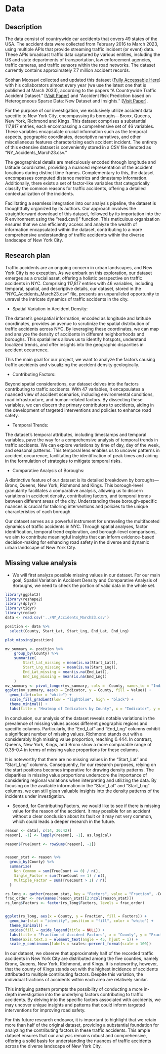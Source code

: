 # Data

## Description

The data consist of countrywide car accidents that covers 49 states of the USA. The accident data were collected from February 2016 to March 2023, using multiple APIs that provide streaming traffic incident (or event) data. These APIs broadcast traffic data captured by various entities, including the US and state departments of transportation, law enforcement agencies, traffic cameras, and traffic sensors within the road networks. The dataset currently contains approximately 7.7 million accident records. 

Sobhan Moosavi collected and updated this dataset ([Fully Accessable Here](https://www.kaggle.com/datasets/sobhanmoosavi/us-accidents)) with his collaborators almost every year (we use the latest one that is published at March 2023), according to the papers “A Countrywide Traffic Accident Dataset.” [[Visit Paper](https://arxiv.org/abs/1906.05409)] and "Accident Risk Prediction based on Heterogeneous Sparse Data: New Dataset and Insights." [[Visit Paper](https://arxiv.org/abs/1909.09638)]. 

For the purpose of our investigation, we exclusively utilize accident data specific to New York City, encompassing its boroughs—Bronx, Queens, New York, Richmond and Kings. This dataset comprises a substantial 117,817 entries, each encompassing a comprehensive set of 46 variables. These variables encapsulate crucial information such as the temporal aspects, geographic coordinates, descriptive narratives, and other miscellaneous features characterizing each accident incident. The entirety of this extensive dataset is conveniently stored in a CSV file denoted as "NY_Accidents_March23.csv."

The geographical details are meticulously encoded through longitude and latitude coordinates, providing a nuanced representation of the accident locations during distinct time frames. Complementary to this, the dataset encompasses computed distance metrics and timestamp information. Additionally, there exists a set of factor-like variables that categorically classify the common reasons for traffic accidents, offering a detailed contextualization of the incidents.

Facilitating a seamless integration into our analysis pipeline, the dataset is thoughtfully organized by its authors. Our approach involves the straightforward download of this dataset, followed by its importation into the R environment using the "read.csv()" function. This meticulous organization ensures that we can efficiently access and analyze the wealth of information encapsulated within the dataset, contributing to a more comprehensive understanding of traffic accidents within the diverse landscape of New York City.


## Research plan

Traffic accidents are an ongoing concern in urban landscapes, and New York City is no exception. As we embark on this exploration, our dataset emerges as a crucial asset, offering a holistic perspective on traffic accidents in NYC. Comprising 117,817 entries with 46 variables, including temporal, spatial, and descriptive details, our dataset, stored in the "NYC_Accidents_March23.csv" file, presents an unparalleled opportunity to unravel the intricate dynamics of traffic accidents in the city.

- Spatial Variation in Accident Density:

The dataset's geospatial information, encoded as longitude and latitude coordinates, provides an avenue to scrutinize the spatial distribution of traffic accidents across NYC. By leveraging these coordinates, we can map and analyze the density of accidents in different neighborhoods and boroughs. This spatial lens allows us to identify hotspots, understand localized trends, and offer insights into the geographic disparities in accident occurrence.

This the main goal for our project, we want to analyze the factors causing traffic accidents and visualizing the accident density geologically.


- Contributing Factors:

Beyond spatial considerations, our dataset delves into the factors contributing to traffic accidents. With 47 variables, it encapsulates a nuanced view of accident scenarios, including environmental conditions, road infrastructure, and human-related factors. By dissecting these variables, we can discern the primary contributors to accidents, aiding in the development of targeted interventions and policies to enhance road safety.

- Temporal Trends:

The dataset's temporal attributes, including timestamps and temporal variables, pave the way for a comprehensive analysis of temporal trends in traffic accidents. We can explore variations by time of day, day of the week, and seasonal patterns. This temporal lens enables us to uncover patterns in accident occurrence, facilitating the identification of peak times and aiding in the formulation of strategies to mitigate temporal risks.

- Comparative Analysis of Boroughs:

A distinctive feature of our dataset is its detailed breakdown by boroughs—Bronx, Queens, New York, Richmond and Kings. This borough-level granularity facilitates a comparative analysis, allowing us to discern variations in accident density, contributing factors, and temporal trends between different areas of the city. Understanding these borough-specific nuances is crucial for tailoring interventions and policies to the unique characteristics of each borough.

Our dataset serves as a powerful instrument for unraveling the multifaceted dynamics of traffic accidents in NYC. Through spatial analyses, factor identification, temporal trend exploration, and borough-level comparisons, we aim to contribute meaningful insights that can inform evidence-based decision-making for enhancing road safety in the diverse and dynamic urban landscape of New York City.



## Missing value analysis

- We will first analyze possible missing values in our dataset. For our main goal, Spatial Variation in Accident Density and Comparative Analysis of Boroughs, we need to check the portion of valid data in the whole set. 

```r
library(ggplot2)
library(reshape2)
library(dplyr)
library(tidyr)
library(redav)
data <- read.csv('../NY_Accidents_March23.csv')

position <- data %>%
  select(County, Start_Lat, Start_Lng, End_Lat, End_Lng)

plot_missing(position)

mv_summary <- position %>%
    group_by(County) %>%
    summarize(
        Start_Lat_missing = mean(is.na(Start_Lat)),
        Start_Lng_missing = mean(is.na(Start_Lng)),
        End_Lat_missing = mean(is.na(End_Lat)),
        End_Lng_missing = mean(is.na(End_Lng))
    )
mv_summary <- pivot_longer(mv_summary, cols = -County, names_to = "Indicator", values_to = "Value")
ggplot(mv_summary, aes(x = Indicator, y = County, fill = Value)) +
  geom_tile(color = "white") +
  scale_fill_gradient(low = "lightblue", high = "black") +
  theme_minimal() +
  labs(title = "Heatmap of Indicators by County", x = "Indicator", y = "County")

```

In conclusion, our analysis of the dataset reveals notable variations in the prevalence of missing values across different geographic regions and specific columns. Particularly, the "End_Lat" and "End_Lng" columns exhibit a significant number of missing values. Richmond stands out with a considerably high missing value proportion, reaching 0.444. In contrast, Queens, New York, Kings, and Bronx show a more comparable range of 0.35-0.4 in terms of missing value proportions for these columns.

It is noteworthy that there are no missing values in the "Start_Lat" and "Start_Lng" columns. Consequently, for our research purposes, relying on the start positions becomes imperative for drawing density patterns. The disparities in missing value proportions underscore the importance of considering regional variations when interpreting and utilizing the data. By focusing on the available information in the "Start_Lat" and "Start_Lng" columns, we can still glean valuable insights into the density patterns of the incidents under investigation.


- Second, for Contributing Factors, we would like to see if there is missing value for the reason of the accident. It may possible for an accident without a clear conclusion about its fault or it may not very common, which could leads a deeper research in the future.

```r
reason <- data[, c(14, 30:42)]
reason[, -1] <- lapply(reason[, -1], as.logical)

reason$TrueCount <- rowSums(reason[, -1])


reason_stat <- reason %>%
  group_by(County) %>%
  summarize(
    Non_Common = sum(TrueCount == 0) / n(),
    Single_Factor = sum(TrueCount == 1) / n(),
    Multiple_Factor = sum(TrueCount > 1) / n()
  )

rs_long <- gather(reason_stat, key = "Factors", value = "Fraction", -County)
frac_order <- rev(names(reason_stat)[2:ncol(reason_stat)])
rs_long$Factors <- factor(rs_long$Factors, levels = frac_order)


ggplot(rs_long, aes(x = County, y = Fraction, fill = Factors)) +
  geom_bar(stat = "identity", position = "fill", color = "white") +
  theme_minimal() +
  guides(fill = guide_legend(title = NULL)) +
  labs(title = "Fraction of Accident Factors", x = "County", y = "Fraction") +
  theme(axis.text.x = element_text(angle = 45, hjust = 1)) +
  scale_y_continuous(labels = scales::percent_format(scale = 100))
```

In our dataset, we observe that approximately half of the recorded traffic accidents in New York City are distributed among the five counties, namely Bronx, Queens, New York, Richmond, and Kings. It is noteworthy, however, that the county of Kings stands out with the highest incidence of accidents attributed to multiple contributing factors. Despite this variation, the individual fractions of accidents within each area are relatively similar.

This intriguing pattern prompts the possibility of conducting a more in-depth investigation into the underlying factors contributing to traffic accidents. By delving into the specific factors associated with accidents, we may uncover unique insights and patterns that could inform targeted interventions for improving road safety.

For this future research endeavor, it is important to highlight that we retain more than half of the original dataset, providing a substantial foundation for analyzing the contributing factors in these traffic accidents. This ample dataset ensures that our analysis remains robust and comprehensive, offering a solid basis for understanding the nuances of traffic accidents across the diverse landscape of New York City.





